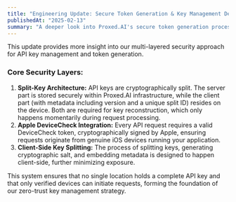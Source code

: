 ```yaml
---
title: "Engineering Update: Secure Token Generation & Key Management Details"
publishedAt: "2025-02-13"
summary: "A deeper look into Proxed.AI's secure token generation process, combining client-side computation, split-key architecture, and Apple's DeviceCheck for zero-trust key management."
---
```


This update provides more insight into our multi-layered security approach for API key management and token generation.

### Core Security Layers:

1.  **Split-Key Architecture:** API keys are cryptographically split. The server part is stored securely within Proxed.AI infrastructure, while the client part (with metadata including version and a unique split ID) resides on the device. Both are required for key reconstruction, which only happens momentarily during request processing.
2.  **Apple DeviceCheck Integration:** Every API request requires a valid DeviceCheck token, cryptographically signed by Apple, ensuring requests originate from genuine iOS devices running your application.
3.  **Client-Side Key Splitting:** The process of splitting keys, generating cryptographic salt, and embedding metadata is designed to happen client-side, further minimizing exposure.

This system ensures that no single location holds a complete API key and that only verified devices can initiate requests, forming the foundation of our zero-trust key management strategy.

